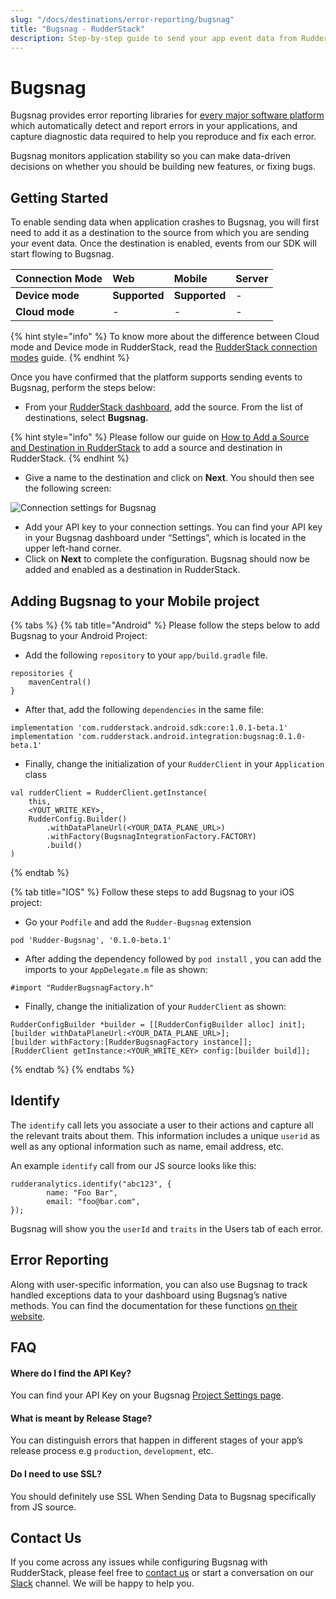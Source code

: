 ```yaml
---
slug: "/docs/destinations/error-reporting/bugsnag"
title: "Bugsnag - RudderStack"
description: Step-by-step guide to send your app event data from RudderStack to Bugsnag.
---
```


# Bugsnag

Bugsnag provides error reporting libraries for [every major software platform](https://docs.bugsnag.com/platforms/) which automatically detect and report errors in your applications, and capture diagnostic data required to help you reproduce and fix each error.

Bugsnag monitors application stability so you can make data-driven decisions on whether you should be building new features, or fixing bugs.

## Getting Started

To enable sending data when application crashes to Bugsnag, you will first need to add it as a destination to the source from which you are sending your event data. Once the destination is enabled, events from our SDK will start flowing to Bugsnag.

| **Connection Mode** | **Web**       | **Mobile**    | **Server** |
| :------------------ | :------------ | :------------ | :--------- |
| **Device mode**     | **Supported** | **Supported** | -          |
| **Cloud mode**      | -             | -             | -          |

{% hint style="info" %}
To know more about the difference between Cloud mode and Device mode in RudderStack, read the [RudderStack connection modes](https://docs.rudderstack.com/get-started/rudderstack-connection-modes) guide.
{% endhint %}

Once you have confirmed that the platform supports sending events to Bugsnag, perform the steps below:

- From your [RudderStack dashboard](https://app.rudderlabs.com/), add the source. From the list of destinations, select **Bugsnag.**

{% hint style="info" %}
Please follow our guide on [How to Add a Source and Destination in RudderStack](https://docs.rudderstack.com/how-to-guides/adding-source-and-destination-rudderstack) to add a source and destination in RudderStack.
{% endhint %}

- Give a name to the destination and click on **Next**. You should then see the following screen:

![Connection settings for Bugsnag](../../.gitbook/assets/bugsnag.png)

- Add your API key to your connection settings. You can find your API key in your Bugsnag dashboard under “Settings”, which is located in the upper left-hand corner.
- Click on **Next** to complete the configuration. Bugsnag should now be added and enabled as a destination in RudderStack.

## Adding Bugsnag to your Mobile project

{% tabs %}
{% tab title="Android" %}
Please follow the steps below to add Bugsnag to your Android Project:

- Add the following `repository` to your `app/build.gradle` file.

```text
repositories {
    mavenCentral()
}
```

- After that, add the following `dependencies` in the same file:

```text
implementation 'com.rudderstack.android.sdk:core:1.0.1-beta.1'
implementation 'com.rudderstack.android.integration:bugsnag:0.1.0-beta.1'
```

- Finally, change the initialization of your `RudderClient` in your `Application` class

```text
val rudderClient = RudderClient.getInstance(
    this,
    <YOUT_WRITE_KEY>,
    RudderConfig.Builder()
        .withDataPlaneUrl(<YOUR_DATA_PLANE_URL>)
        .withFactory(BugsnagIntegrationFactory.FACTORY)
        .build()
)
```

{% endtab %}

{% tab title="IOS" %}
Follow these steps to add Bugsnag to your iOS project:

- Go your `Podfile` and add the `Rudder-Bugsnag` extension

```text
pod 'Rudder-Bugsnag', '0.1.0-beta.1'
```

- After adding the dependency followed by `pod install` , you can add the imports to your `AppDelegate.m` file as shown:

```text
#import "RudderBugsnagFactory.h"
```

- Finally, change the initialization of your `RudderClient` as shown:

```text
RudderConfigBuilder *builder = [[RudderConfigBuilder alloc] init];
[builder withDataPlaneUrl:<YOUR_DATA_PLANE_URL>];
[builder withFactory:[RudderBugsnagFactory instance]];
[RudderClient getInstance:<YOUR_WRITE_KEY> config:[builder build]];
```

{% endtab %}
{% endtabs %}

## Identify

The `identify` call lets you associate a user to their actions and capture all the relevant traits about them. This information includes a unique `userid` as well as any optional information such as name, email address, etc.

An example `identify` call from our JS source looks like this:

```text
rudderanalytics.identify("abc123", {
        name: "Foo Bar",
        email: "foo@bar.com",
});
```

Bugsnag will show you the `userId` and `traits` in the Users tab of each error.

## Error Reporting

Along with user-specific information, you can also use Bugsnag to track handled exceptions data to your dashboard using Bugsnag’s native methods. You can find the documentation for these functions [on their website](https://docs.bugsnag.com/platforms/browsers/#reporting-handled-exceptions).

## FAQ

#### Where do I find the API Key? <a id="api-key"></a>

You can find your API Key on your Bugsnag [Project Settings page](https://bugsnag.com/dashboard).

#### What is meant by Release Stage? <a id="release-stage"></a>

You can distinguish errors that happen in different stages of your app’s release process e.g `production`, `development`, etc.

#### Do I need to use SSL? <a id="use-ssl"></a>

You should definitely use SSL When Sending Data to Bugsnag specifically from JS source.

## Contact Us

If you come across any issues while configuring Bugsnag with RudderStack, please feel free to [contact us](mailto:%20docs@rudderstack.com) or start a conversation on our [Slack](https://resources.rudderstack.com/join-rudderstack-slack) channel. We will be happy to help you.
